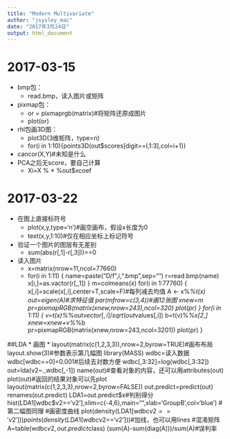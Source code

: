 ```yaml
---
title: "Modern Multivariate"
author: "jsysley_mac"
date: "2017年3月24日"
output: html_document
---
```

# 2017-03-15

* bmp包：
    * read.bmp，读入图片或矩阵
* pixmap包：
    * or = pixmaprgb(matrix)#将矩阵还原成图片
    * plot(or)
* rhl包画3D图：
    * plot3D(3维矩阵，type=n)
    * for(i in 1:10){points3D(out$scores[digit==I,1:3],col=i+1)}
* cancor(X,Y)#未知是什么
* PCA之后无score，要自己计算
    * Xi=X % * %out$xcoef


# 2017-03-22

* 在图上直接标符号
    * plot(x,y,type='n')#画空画布，假设x长度为0
    * text(x,y,1:10)#仅在相应坐标上标记符号
* 验证一个图片的图层有无差别
    * sum(abs(r[,1]-r[,3]))==0
* 读入图片
    * x=matrix(nrow=11,ncol=77660)
    * for(i in 1:11)
    {
        name=paste("D/f",i,".bmp",sep="")
        r=read.bmp(name)
        x[i,]=as.vactor(r[,,1])
    }
    m=colmeans(x)
    for(i in 1:77760)
    {
        x[,i]=scale(x[,i],center=T,scale=F)#每列减去均值
        A <- x%*%t(x)
        out=eigen(A)#求特征值
        par(mfrow=c(3,4))#画12张图
        xnew=m
        pr=pixmapRGB(matrix(xnew,nrow=243),ncol=320)
        plot(pr)
    }
    for(i in 1:11)
    {
        v=t(x)%*%out$vector[,i]/sqrt(out$values[,i])
        b=t(v)%*%x[2,]
        xnew=xnew+v%*%b
        pr=pixmapRGB(matrix(xnew,nrow=243,ncol=3201))
        plot(pr)
    }
    
##LDA
* 画图 
    * layout(matrix(c(1,2,3,3)),nrow=2,byrow=TRUE)#画布布局
    layout.show(3)#参数表示第几幅图
    library(MASS)
    wdbc=读入数据
    wdbc[wdbc==0]=0.001#后续去对数方便
    wdbc[,3:32]=log(wdbc[,3:32])
    out=lda(v2~.,wdbc[,-1])
    name(out)#查看对象的内容，还可以用attributes(out)
    plot(out)#返回的结果对象可以先plot
    layout(matrix(c(1,2,3,3),nrow=2,byrow=FALSE))
    out.predict=predict(out)
    renames(out.predict)
    LDA1=out.predict$x#判别得分
    hist(LDA1[wdbc$v2=='v2'],xlim=c(-4,6),main="",xlab='GroupB',col='blue')
    #第二幅图同理
    #画密度曲线
    plot(density(LDA1[wdbc$v2=='v2']))
    points(density(LDA1[wdbc$v2=='v2']))#加线，也可以用lines
    #混淆矩阵
    A=table(wdbc$v2,out.predict$class)
    (sum(A)-sum(diag(A)))/sum(A)#误判率
